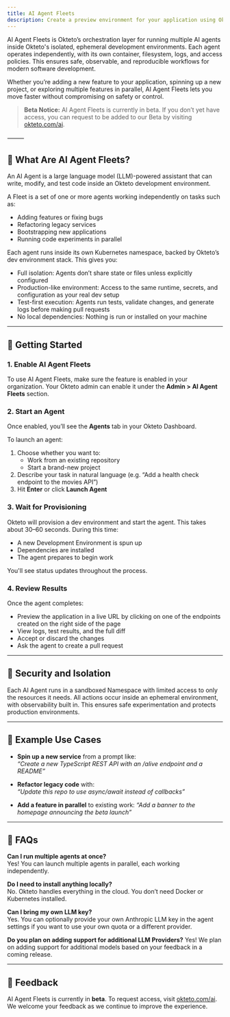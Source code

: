 ```yaml
---
title: AI Agent Fleets
description: Create a preview environment for your application using Okteto
---
```


AI Agent Fleets is Okteto’s orchestration layer for running multiple AI agents inside Okteto's isolated, ephemeral development environments. Each agent operates independently, with its own container, filesystem, logs, and access policies. This ensures safe, observable, and reproducible workflows for modern software development.

Whether you’re adding a new feature to your application, spinning up a new project, or exploring multiple features in parallel, AI Agent Fleets lets you move faster without compromising on safety or control.

> **Beta Notice:** AI Agent Fleets is currently in beta. If you don’t yet have access, you can request to be added to our Beta by visiting [okteto.com/ai](https://www.okteto.com/ai).

⸻

## 🧠 What Are AI Agent Fleets?

An AI Agent is a large language model (LLM)-powered assistant that can write, modify, and test code inside an Okteto development environment.

A Fleet is a set of one or more agents working independently on tasks such as:
- Adding features or fixing bugs
- Refactoring legacy services
- Bootstrapping new applications
- Running code experiments in parallel

Each agent runs inside its own Kubernetes namespace, backed by Okteto’s dev environment stack. This gives you:
- Full isolation: Agents don’t share state or files unless explicitly configured
- Production-like environment: Access to the same runtime, secrets, and configuration as your real dev setup
- Test-first execution: Agents run tests, validate changes, and generate logs before making pull requests
- No local dependencies: Nothing is run or installed on your machine

---

## 🚀 Getting Started

### 1. Enable AI Agent Fleets

To use AI Agent Fleets, make sure the feature is enabled in your organization. Your Okteto admin can enable it under the **Admin > AI Agent Fleets** section.

### 2. Start an Agent

Once enabled, you’ll see the **Agents** tab in your Okteto Dashboard.

To launch an agent:

1. Choose whether you want to:
   - Work from an existing repository
   - Start a brand-new project
2. Describe your task in natural language (e.g. “Add a health check endpoint to the movies API”)
3. Hit **Enter** or click **Launch Agent**

### 3. Wait for Provisioning

Okteto will provision a dev environment and start the agent. This takes about 30–60 seconds. During this time:

- A new Development Environment is spun up
- Dependencies are installed
- The agent prepares to begin work

You'll see status updates throughout the process.

### 4. Review Results

Once the agent completes:

- Preview the application in a live URL by clicking on one of the endpoints created on the right side of the page
- View logs, test results, and the full diff
- Accept or discard the changes
- Ask the agent to create a pull request

---

## 🔐 Security and Isolation

Each AI Agent runs in a sandboxed Namespace with limited access to only the resources it needs. All actions occur inside an ephemeral environment, with observability built in. This ensures safe experimentation and protects production environments.

---

## 🧪 Example Use Cases

- **Spin up a new service** from a prompt like:  
  _“Create a new TypeScript REST API with an /alive endpoint and a README”_

- **Refactor legacy code** with:  
  _“Update this repo to use async/await instead of callbacks”_

- **Add a feature in parallel** to existing work:
  _“Add a banner to the homepage announcing the beta launch”_

---

## 📘 FAQs

**Can I run multiple agents at once?**  
Yes! You can launch multiple agents in parallel, each working independently.

**Do I need to install anything locally?**  
No. Okteto handles everything in the cloud. You don’t need Docker or Kubernetes installed.

**Can I bring my own LLM key?**  
Yes. You can optionally provide your own Anthropic LLM key in the agent settings if you want to use your own quota or a different provider.

**Do you plan on adding support for additional LLM Providers?**
Yes! We plan on adding support for additional models based on your feedback in a coming release.

---

## 📣 Feedback

AI Agent Fleets is currently in **beta**. To request access, visit [okteto.com/ai](https://www.okteto.com/ai). We welcome your feedback as we continue to improve the experience.